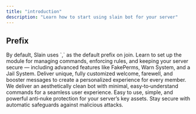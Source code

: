 ```yaml
---
title: "introduction"
description: "Learn how to start using slain bot for your server"
---
```


## Prefix

<Info>
  By default, Slain uses `,` as the default prefix on join.
</Info>

<Columns cols={2}>
  <Card title="Moderation" icon="hammer" href="/development">
    Learn to set up the module for managing commands, enforcing rules, and keeping your server secure — including advanced features like FakePerms, Warn System, and a Jail System.
  </Card>
  <Card title="Configuration" icon="gear" href="/essentials/settings">
    Deliver unique, fully customized welcome, farewell, and booster messages to create a personalized experience for every member.
  </Card>
  <Card title="Clean UI" icon="brush" href="/essentials/navigation">
    We deliver an aesthetically clean bot with minimal, easy‑to‑understand commands for a seamless user experience.
  </Card>
  <Card title="Antinuke" icon="shield" href="/api-reference/introduction">
    Easy to use, simple, and powerful anti‑nuke protection for your server’s key assets. Stay secure with automatic safeguards against malicious attacks.
  </Card>
</Columns>